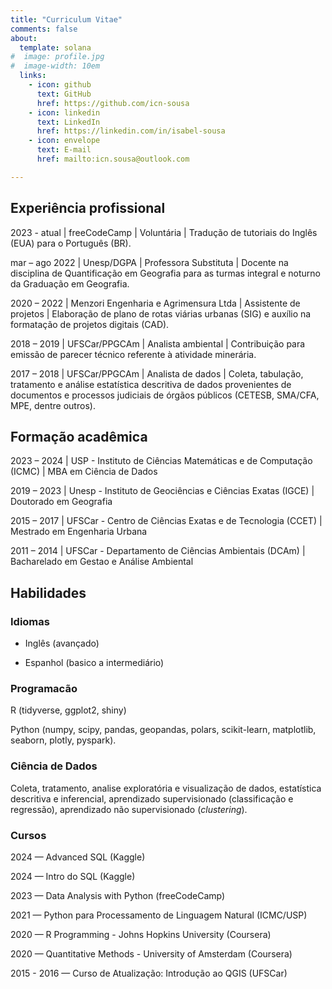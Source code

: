 ```yaml
---
title: "Curriculum Vitae"
comments: false
about:
  template: solana
#  image: profile.jpg
#  image-width: 10em
  links:
    - icon: github
      text: GitHub
      href: https://github.com/icn-sousa
    - icon: linkedin
      text: LinkedIn
      href: https://linkedin.com/in/isabel-sousa
    - icon: envelope
      text: E-mail
      href: mailto:icn.sousa@outlook.com

---
```


## Experiência profissional

2023 - atual | freeCodeCamp | Voluntária | Tradução de tutoriais do Inglês (EUA) para o Português (BR).

mar – ago 2022 | Unesp/DGPA | Professora Substituta | Docente na disciplina de Quantificação em Geografia para as turmas integral e noturno da Graduação em Geografia.

2020 – 2022 | Menzori Engenharia e Agrimensura Ltda | Assistente de projetos | Elaboração de plano de rotas viárias urbanas (SIG) e auxílio na formatação de projetos digitais (CAD). 

2018 – 2019 | UFSCar/PPGCAm | Analista ambiental | Contribuição para emissão de parecer técnico referente à atividade minerária.

2017 – 2018 | UFSCar/PPGCAm | Analista de dados | Coleta, tabulação, tratamento e análise estatística descritiva de dados provenientes de documentos e processos judiciais de órgãos públicos (CETESB, SMA/CFA, MPE, dentre outros).

## Formação acadêmica

2023 – 2024 | USP - Instituto de Ciências Matemáticas e de Computação (ICMC) | MBA em Ciência de Dados

2019 – 2023 |  Unesp - Instituto de Geociências e Ciências Exatas (IGCE) | Doutorado em Geografia

2015 – 2017 | UFSCar - Centro de Ciências Exatas e de Tecnologia (CCET) | Mestrado em Engenharia Urbana

2011 – 2014 | UFSCar - Departamento de Ciências Ambientais (DCAm) | Bacharelado em Gestao e Análise Ambiental

## Habilidades

### Idiomas

- Inglês (avançado)

- Espanhol (basico a intermediário)

### Programacão

R (tidyverse, ggplot2, shiny)

Python (numpy, scipy, pandas, geopandas, polars, scikit-learn, matplotlib, seaborn, plotly, pyspark).

### Ciência de Dados

Coleta, tratamento, analise exploratória e visualização de dados, estatística descritiva e inferencial, aprendizado supervisionado (classificação e regressão), aprendizado não supervisionado (*clustering*).

### Cursos

2024 — Advanced SQL (Kaggle)

2024 — Intro do SQL (Kaggle)

2023 — Data Analysis with Python (freeCodeCamp)

2021 — Python para Processamento de Linguagem Natural (ICMC/USP)

2020 — R Programming - Johns Hopkins University (Coursera)

2020 — Quantitative Methods - University of Amsterdam (Coursera)

2015 - 2016 — Curso de Atualização: Introdução ao QGIS (UFSCar)

